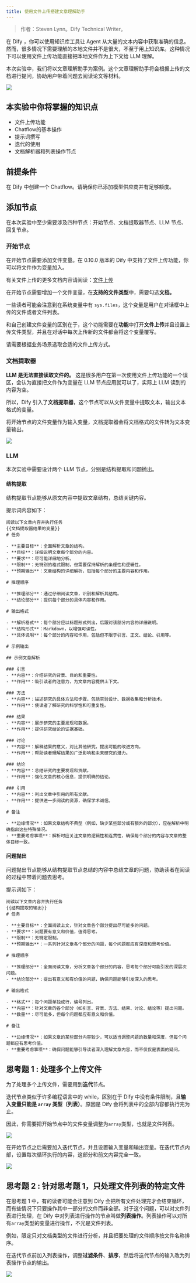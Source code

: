 ```yaml
---
title: 使用文件上传搭建文章理解助手
---
```


> 作者：Steven Lynn。Dify Technical Writer。

在 Dify ，你可以使用知识库工具让 Agent 从大量的文本内容中获取准确的信息。然而，很多情况下需要理解的本地文件并不是很大，不至于用上知识库。这种情况下可以使用文件上传功能直接把本地文件作为上下文给 LLM 理解。

本次实验中，我们将以文章理解助手为案例。这个文章理解助手将会根据上传的文档进行提问，协助用户带着问题去阅读论文等材料。

![](https://assets-docs.dify.ai/dify-enterprise-mintlify/zh_CN/workshop/intermediate/4bdead58ba499a3fd7df130073533a80.png)

## 本实验中你将掌握的知识点

* 文件上传功能
* Chatflow的基本操作
* 提示词撰写
* 迭代的使用
* 文档解析器和列表操作节点

## 前提条件

在 Dify 中创建一个 Chatflow。请确保你已添加模型供应商并有足够额度。

## 添加节点

在本次实验中至少需要涉及四种节点：开始节点、文档提取器节点、LLM 节点、回复节点。

### 开始节点

在开始节点需要添加文件变量。在 0.10.0 版本的 Dify 中支持了文件上传功能，你可以将文件作为变量加入。

有关文件上传的更多文档内容请阅读：[文件上传](../../guides/workflow/file-upload)

在开始节点需要增加一个文件变量，在**支持的文件类型**中，需要勾选**文档。**

一些读者可能会注意到在系统变量中有 `sys.files`，这个变量是用户在对话框中上传的文件或者文件列表。

和自己创建文件变量的区别在于，这个功能需要在**功能**中打开**文件上传**并且设置上传文件类型，并且在对话中每次上传新的文件都会将这个变量覆写。

请需要根据业务场景选取合适的文件上传方式。

### 文档提取器

**LLM 是无法直接读取文件的。** 这是很多用户在第一次使用文件上传功能的一个误区，会认为直接把文件作为变量在 LLM 节点应用就可以了，实际上 LLM 读到的内容为空。

所以，Dify 引入了**文档提取器**，这个节点可以从文件变量中提取文本，输出文本格式的变量。

将开始节点的文件变量作为输入变量，文档提取器会将文档格式的文件转为文本变量输出。

![](https://assets-docs.dify.ai/dify-enterprise-mintlify/zh_CN/workshop/intermediate/cccd81ef0814ff6218e09c288a2423dd.png)

### LLM

本次实验中需要设计两个 LLM 节点，分别是结构提取和问题抛出。

#### 结构提取

结构提取节点能够从原文内容中提取文章结构，总结关键内容。

提示词内容如下：

```text
阅读以下文章内容并执行任务
{{文档提取器结果的变量}}
# 任务

- **主要目标**：全面解析文章的结构。
- **目标**：详细说明文章每个部分的内容。
- **要求**：尽可能详细地分析。
- **限制**：无特别的格式限制，但需要保持解析的条理性和逻辑性。
- **预期输出**：文章结构的详细解析，包括每个部分的主要内容和作用。

# 推理顺序

- **推理部分**：通过仔细阅读文章，识别和解析其结构。
- **结论部分**：提供每个部分的具体内容和作用。

# 输出格式

- **解析格式**：每个部分应以标题形式列出，后跟对该部分内容的详细说明。
- **结构形式**：Markdown，以增强可读性。
- **具体说明**：每个部分的内容和作用，包括但不限于引言、正文、结论、引用等。

# 示例输出

## 示例文章解析

### 引言
- **内容**：介绍研究的背景、目的和重要性。
- **作用**：吸引读者的注意力，为文章内容提供上下文。

### 方法
- **内容**：描述研究的具体方法和步骤，包括实验设计、数据收集和分析技术。
- **作用**：使读者了解研究的科学性和可重复性。

### 结果
- **内容**：展示研究的主要发现和数据。
- **作用**：提供研究结论的证据基础。

### 讨论
- **内容**：解释结果的意义，对比其他研究，提出可能的改进方向。
- **作用**：帮助读者理解结果的广泛影响和未来研究的潜力。

### 结论
- **内容**：总结研究的主要发现和贡献。
- **作用**：强化文章的核心信息，提供明确的结论。

### 引用
- **内容**：列出文章中引用的所有文献。
- **作用**：提供进一步阅读的资源，确保学术诚信。

# 备注

- **边缘情况**：如果文章结构不典型（例如，缺少某些部分或有额外的部分），应在解析中明确指出这些特殊情况。
- **重要考虑事项**：解析时应关注文章的逻辑性和连贯性，确保每个部分的内容与文章的整体目标一致。
```

#### 问题抛出

问题抛出节点能够从结构提取节点总结的内容中总结文章的问题，协助读者在阅读的过程中带着问题去思考。

提示词如下：

```text
阅读以下文章内容并执行任务
{{结构提取的输出}}
# 任务

- **主要目标**：全面阅读上文，针对文章各个部分提出尽可能多的问题。
- **要求**：问题要有意义和价值，值得思考。
- **限制**：无特定限制。
- **预期输出**：一系列针对文章各个部分的问题，每个问题都应有深度和思考价值。

# 推理顺序

- **推理部分**：全面阅读文章，分析文章各个部分的内容，思考每个部分可能引发的深层次问题。
- **结论部分**：提出有意义和有价值的问题，确保问题能够引发深入的思考。

# 输出格式

- **格式**：每个问题单独成行，编号列出。
- **内容**：针对文章的各个部分（如引言、背景、方法、结果、讨论、结论等）提出问题。
- **数量**：尽可能多，但每个问题都应有意义和价值。

# 备注

- **边缘情况**：如果文章的某些部分内容较少，可以适当调整问题的数量和深度，但每个问题都应有思考价值。
- **重要考虑事项**：确保问题能够引导读者深入理解文章内容，而不仅仅是表面的疑问。
```

## 思考题 1 : 处理多个上传文件

为了处理多个上传文件，需要用到**迭代**节点。

迭代节点类似于许多编程语言中的 while，区别在于 Dify 中没有条件限制，且**输入变量只能是 `array` 类型（列表）**。原因是 Dify 会将列表中的全部内容都执行完为止。

因此，你需要把开始节点中的文件变量调整为`array`类型，也就是文件列表。

![](https://assets-docs.dify.ai/dify-enterprise-mintlify/zh_CN/workshop/intermediate/bf8069bff56e6f36b718dc787d2c5cba.png)

在开始节点之后需要加入迭代节点，并且设置输入变量和输出变量。在迭代节点内部，设置每次循环执行的内容，这部分和前文内容完全一致。

![](https://assets-docs.dify.ai/dify-enterprise-mintlify/zh_CN/workshop/intermediate/93a3ea37ac863f037c6f2262081f1c5b.png)

## 思考题 2 : 针对思考题 1，只处理文件列表的特定文件

在思考题 1 中，有的读者可能会注意到 Dify 会把所有文件处理完才会结束循环，而有些情况下只要操作其中一部分的文件而非全部。对于这个问题，可以对文件列表进行处理，在 Dify 中对列表进行操作的节点叫做**列表操作**。列表操作可以对所有`array`类型的变量进行操作，不光是文件列表。

例如，限定只对文档类型的文件进行分析，并且把要处理的文件顺序按文件名称排序。

在迭代节点前加入列表操作，调整**过滤条件**、**排序**，然后将迭代节点的输入改为列表操作节点的输出。

![](https://assets-docs.dify.ai/dify-enterprise-mintlify/zh_CN/workshop/intermediate/9acd0bf90a2bc40d9214bba00d5e26c2.png)
